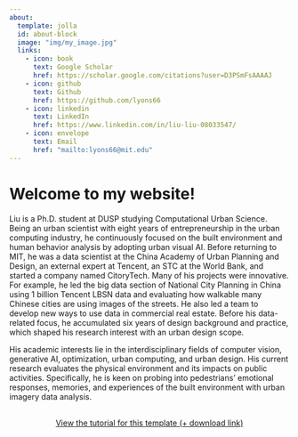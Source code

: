 ```yaml
---
about:
  template: jolla
  id: about-block
  image: "img/my_image.jpg"
  links:
    - icon: book
      text: Google Scholar
      href: https://scholar.google.com/citations?user=D3PSmFsAAAAJ
    - icon: github
      text: Github
      href: https://github.com/lyons66
    - icon: linkedin
      text: LinkedIn
      href: https://www.linkedin.com/in/liu-liu-08033547/
    - icon: envelope
      text: Email
      href: "mailto:lyons66@mit.edu"  
---
```


::: {#about-block}
:::

# Welcome to my website!

Liu is a Ph.D. student at DUSP studying Computational Urban Science. Being an urban scientist with eight years of entrepreneurship in the urban computing industry, he continuously focused on the built environment and human behavior analysis by adopting urban visual AI. Before returning to MIT, he was a data scientist at the China Academy of Urban Planning and Design, an external expert at Tencent, an STC at the World Bank, and started a company named CitoryTech. Many of his projects were innovative. For example, he led the big data section of National City Planning in China using 1 billion Tencent LBSN data and evaluating how walkable many Chinese cities are using images of the streets. He also led a team to develop new ways to use data in commercial real estate. Before his data-related focus, he accumulated six years of design background and practice, which shaped his research interest with an urban design scope.

His academic interests lie in the interdisciplinary fields of computer vision, generative AI, optimization, urban computing, and urban design. His current research evaluates the physical environment and its impacts on public activities. Specifically, he is keen on probing into pedestrians' emotional responses, memories, and experiences of the built environment with urban imagery data analysis.

```{=html}
<div  style="margin: 30px; text-align: center;">
<a class="btn btn-primary" href="https://www.marvinschmitt.com/blog/website-tutorial-quarto/" role="button" target="_blank" style="padding: 15px 30px;">View the tutorial for this template (+ download link)</a>
</div>
```

